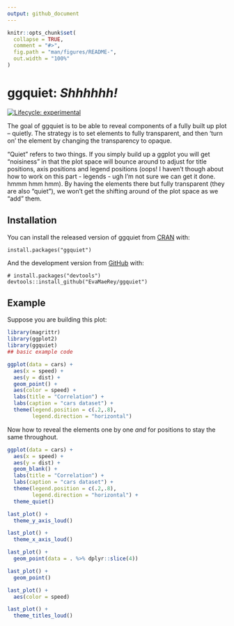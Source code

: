 ```yaml
---
output: github_document
---
```


<!-- README.md is generated from README.Rmd. Please edit that file -->

```r
knitr::opts_chunk$set(
  collapse = TRUE,
  comment = "#>",
  fig.path = "man/figures/README-",
  out.width = "100%"
)
```

# ggquiet: *Shhhhhh!*

<!-- badges: start -->
[![Lifecycle: experimental](https://img.shields.io/badge/lifecycle-experimental-orange.svg)](https://lifecycle.r-lib.org/articles/stages.html#experimental)
<!-- badges: end -->

The goal of ggquiet is to be able to reveal components of a fully built up plot -- quietly.  The strategy is to set elements to fully transparent, and then 'turn on' the element by changing the transparency to opaque. 

"Quiet" refers to two things.  If you simply build up a ggplot you will get "noisiness" in that the plot space will bounce around to adjust for title positions, axis positions and legend positions (oops! I haven't though about how to work on this part - legends - ugh I'm not sure we can get it done. hmmm hmm hmm).  By having the elements there but fully transparent (they are also "quiet"), we won't get the shifting around of the plot space as we "add" them. 

## Installation

You can install the released version of ggquiet from [CRAN](https://CRAN.R-project.org) with:


`install.packages("ggquiet")`


And the development version from [GitHub](https://github.com/) with:

`# install.packages("devtools")`
`devtools::install_github("EvaMaeRey/ggquiet")`

## Example

Suppose you are building this plot:

```r
library(magrittr)
library(ggplot2)
library(ggquiet)
## basic example code

ggplot(data = cars) +
  aes(x = speed) +
  aes(y = dist) +
  geom_point() +
  aes(color = speed) +
  labs(title = "Correlation") + 
  labs(caption = "cars dataset") +
  theme(legend.position = c(.2,.8), 
        legend.direction = "horizontal")
```

Now how to reveal the elements one by one *and* for positions to stay the same throughout.


```r
ggplot(data = cars) +
  aes(x = speed) +
  aes(y = dist) +
  geom_blank() +
  labs(title = "Correlation") + 
  labs(caption = "cars dataset") +
  theme(legend.position = c(.2,.8), 
        legend.direction = "horizontal") +
  theme_quiet()
```


```r
last_plot() + 
  theme_y_axis_loud()

last_plot() + 
  theme_x_axis_loud()

last_plot() +
  geom_point(data = . %>% dplyr::slice(4))

last_plot() + 
  geom_point()

last_plot() + 
  aes(color = speed)

last_plot() +
  theme_titles_loud()
```

